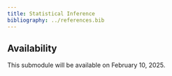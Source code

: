 ```yaml
---
title: Statistical Inference
bibliography: ../references.bib
---
```


::: {.callout-caution}
## Availability

This submodule will be available on February 10, 2025.
:::